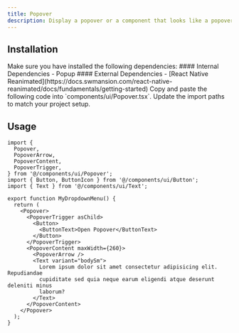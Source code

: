 ```yaml
---
title: Popover
description: Display a popover or a component that looks like a popover.
---
```



## Installation

<Steps>

<Step>
Make sure you have installed the following dependencies:
#### Internal Dependencies
  - <Link href={'/docs/components/popup'}>Popup</Link>
#### External Dependencies
  - [React Native Reanimated](https://docs.swmansion.com/react-native-reanimated/docs/fundamentals/getting-started)
</Step>

<Step>
Copy and paste the following code into `components/ui/Popover.tsx`.
<DynamicCodeBlock lang="tsx" code={readComponentFile('Popover')} />
</Step>

<Step>
Update the import paths to match your project setup.
</Step>

</Steps>

## Usage

```tsx title="MyPopover.tsx"
import {
  Popover,
  PopoverArrow,
  PopoverContent,
  PopoverTrigger,
} from '@/components/ui/Popover';
import { Button, ButtonIcon } from '@/components/ui/Button';
import { Text } from '@/components/ui/Text';

export function MyDropdownMenu() {
  return (
    <Popover>
      <PopoverTrigger asChild>
        <Button>
          <ButtonText>Open Popover</ButtonText>
        </Button>
      </PopoverTrigger>
      <PopoverContent maxWidth={260}>
        <PopoverArrow />
        <Text variant="bodySm">
          Lorem ipsum dolor sit amet consectetur adipisicing elit. Repudiandae
          cupiditate sed quia neque earum eligendi atque deserunt deleniti minus
          laborum?
        </Text>
      </PopoverContent>
    </Popover>
  );
}
```
